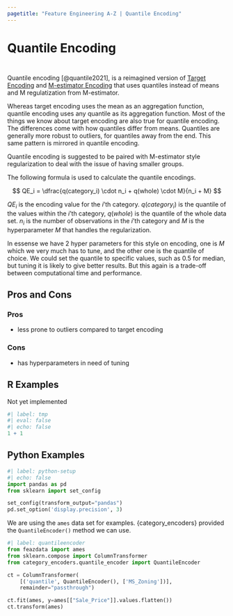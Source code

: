 ```yaml
---
pagetitle: "Feature Engineering A-Z | Quantile Encoding"
---
```


# Quantile Encoding {#sec-categorical-quantile}

::: {style="visibility: hidden; height: 0px;"}
## Quantile Encoding
:::

Quantile encoding [@quantile2021], is a reimagined version of [Target Encoding](@sec-categorical-target) and [M-estimator Encoding](@sec-categorical-m-estimator) that uses quantiles instead of means and M regulatization from M-estimator.

Whereas target encoding uses the mean as an aggregation function, quantile encoding uses any quantile as its aggregation function. Most of the things we know about target encoding are also true for quantile encoding. The differences come with how quantiles differ from means. Quantiles are generally more robust to outliers, for quantiles away from the end. This same pattern is mirrored in quantile encoding.

Quantile encoding is suggested to be paired with M-estimator style regularization to deal with the issue of having smaller groups.

The following formula is used to calculate the quantile encodings.

$$
QE_i = \dfrac{q(category_i) \cdot n_i + q(whole) \cdot M}{n_i + M}
$$

$QE_i$ is the encoding value for the $i$'th category. $q(category_i)$ is the quantile of the values within the $i$'th category, $q(whole)$ is the quantile of the whole data set. $n_i$ is the number of observations in the $i$'th category and $M$ is the hyperparameter $M$ that handles the regularization.

In essense we have 2 hyper parameters for this style on encoding, one is $M$ which we very much has to tune, and the other one is the quantile of choice. We could set the quantile to specific values, such as 0.5 for median, but tuning it is likely to give better results. But this again is a trade-off between computational time and performance.

## Pros and Cons

### Pros

- less prone to outliers compared to target encoding

### Cons

- has hyperparameters in need of tuning

## R Examples

Not yet implemented

```r
#| label: tmp
#| eval: false
#| echo: false
1 + 1
```

## Python Examples

```python
#| label: python-setup
#| echo: false
import pandas as pd
from sklearn import set_config

set_config(transform_output="pandas")
pd.set_option('display.precision', 3)
```

We are using the `ames` data set for examples.
{category_encoders} provided the `QuantileEncoder()` method we can use.

```python
#| label: quantileencoder
from feazdata import ames
from sklearn.compose import ColumnTransformer
from category_encoders.quantile_encoder import QuantileEncoder

ct = ColumnTransformer(
    [('quantile', QuantileEncoder(), ['MS_Zoning'])], 
    remainder="passthrough")

ct.fit(ames, y=ames[["Sale_Price"]].values.flatten())
ct.transform(ames)
```
